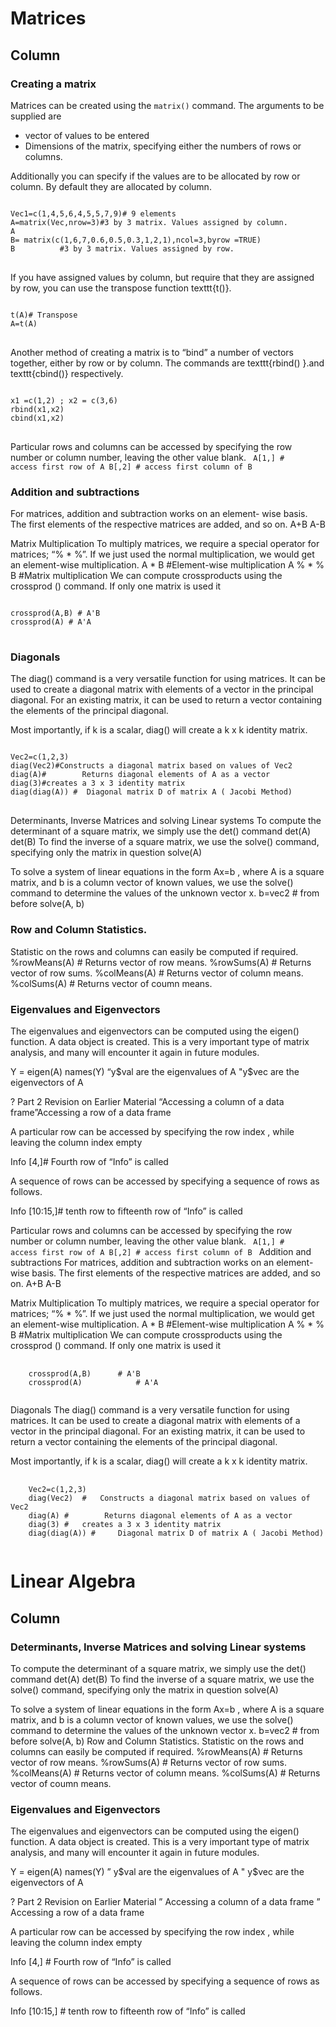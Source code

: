 Matrices {data-navmenu="Maths with R"}
==============================

Column {.tabset}
------------------------------

### Creating a matrix

Matrices can be created using the ``matrix()`` command. The arguments to be supplied are 

* vector of values to be entered
* Dimensions of the matrix, specifying either the numbers of rows or columns.


Additionally you can specify if the values are to be allocated by row or column. By default they are allocated by column.

<pre>
<code>
Vec1=c(1,4,5,6,4,5,5,7,9)# 9 elements
A=matrix(Vec,nrow=3)#3 by 3 matrix. Values assigned by column.
A
B= matrix(c(1,6,7,0.6,0.5,0.3,1,2,1),ncol=3,byrow =TRUE)
B          #3 by 3 matrix. Values assigned by row.
</code>
</pre>
<p>


If you have assigned values by column, but require that they are assigned by row, you can use the transpose function texttt{t()}.
<pre>
<code>
t(A)# Transpose
A=t(A)
</code>
</pre>
<p>



Another method of creating a matrix is to “bind” a number of vectors together, either by row or by column. The commands are texttt{rbind() }.and texttt{cbind()} respectively.


<pre>
<code>
x1 =c(1,2) ; x2 = c(3,6)
rbind(x1,x2)
cbind(x1,x2)
</code>
</pre>
<p>







Particular rows and columns can be accessed by specifying the row number or column number, leaving the other value blank.
<code>
A[1,]  # access first row of A
B[,2]   # access first column of B
</code>

### Addition and subtractions
For matrices, addition and subtraction works on an element- wise basis. The first elements of the respective matrices are added, and so on.
A+B
A-B

Matrix Multiplication
To multiply matrices, we require a special operator for matrices; "%       * %".
If we just used the normal multiplication, we would get an element-wise multiplication.
A         * B  #Element-wise multiplication
A %       * % B  #Matrix multiplication
We can compute crossproducts using the crossprod () command. If only one matrix is used it
<pre>
<code>
crossprod(A,B) # A'B
crossprod(A) # A'A
</code>
</pre>
<p>

### Diagonals
The diag() command is a very versatile function for using matrices.
It can be used to create a diagonal matrix with elements of a vector in the principal diagonal. For an existing matrix, it can be used to return a vector containing the elements of the principal diagonal.


Most importantly, if k is a scalar, diag() will create a k x k identity matrix.

<pre>
<code>
Vec2=c(1,2,3)
diag(Vec2)#Constructs a diagonal matrix based on values of Vec2
diag(A)#        Returns diagonal elements of A as a vector
diag(3)#creates a 3 x 3 identity matrix
diag(diag(A)) #  Diagonal matrix D of matrix A ( Jacobi Method)
</code>
</pre>
<p>
Determinants, Inverse Matrices and solving Linear systems
To compute the determinant of a square matrix, we simply use the det() command
det(A)
det(B)
To find the inverse of a square matrix, we use the solve() command, specifying only the matrix in question
solve(A)

To solve a system of linear equations in the form Ax=b , where A is a square matrix, and b is a column vector of known values, we use the solve() command to determine the values of the unknown vector x.
b=vec2  # from before
solve(A, b)

### Row and Column Statistics.
Statistic on the rows and columns can easily be computed if required.
%rowMeans(A)  # Returns vector of row means.
%rowSums(A)  # Returns vector of row sums.
%colMeans(A)  # Returns vector of column means.
%colSums(A)  # Returns vector of coumn means.

<p>
### Eigenvalues and Eigenvectors
The eigenvalues and eigenvectors can be computed using the eigen() function.  A data object is created.
This is a very important type of matrix analysis, and many will encounter it again in future modules.

Y = eigen(A)
names(Y)
"y$val are the eigenvalues of A
"y$vec are the eigenvectors of A

?
Part 2 Revision on Earlier Material
"Accessing a column of a data frame
"Accessing a row of a data frame

A particular row can be accessed by specifying the row index , while leaving the column index empty

Info [4,]# Fourth row of "Info" is called

A sequence of rows can be accessed by specifying a sequence of rows as follows.

Info [10:15,]# tenth row to fifteenth row of "Info" is called








Particular rows and columns can be accessed by specifying the row number or column number, leaving the other value blank.
<code>
A[1,]	  # access first row of A
B[,2]   # access first column of B
</code>
Addition and subtractions
For matrices, addition and subtraction works on an element- wise basis. The first elements of the respective matrices are added, and so on.
A+B
A-B

Matrix Multiplication
To multiply matrices, we require a special operator for matrices; "%       * %".
If we just used the normal multiplication, we would get an element-wise multiplication.
A         * B  		#Element-wise multiplication
A %       * % B  	#Matrix multiplication
We can compute crossproducts using the crossprod () command. If only one matrix is used it
<pre>
	<code>
	crossprod(A,B) 		# A'B
	crossprod(A) 			# A'A
	</code>
</pre>
<p>
Diagonals
The diag() command is a very versatile function for using matrices.
It can be used to create a diagonal matrix with elements of a vector in the principal diagonal. For an existing matrix, it can be used to return a vector containing the elements of the principal diagonal.


Most importantly, if k is a scalar, diag() will create a k x k identity matrix.

<pre>
	<code>
	Vec2=c(1,2,3)
	diag(Vec2)	#	Constructs a diagonal matrix based on values of Vec2
	diag(A)	#        Returns diagonal elements of A as a vector
	diag(3)	#	creates a 3 x 3 identity matrix
	diag(diag(A)) #  	Diagonal matrix D of matrix A ( Jacobi Method)
	</code>
</pre>
<p>

Linear Algebra {data-navmenu="Maths with R"}
==============================

Column {.tabset}
------------------------------

### Determinants, Inverse Matrices and solving Linear systems
To compute the determinant of a square matrix, we simply use the det() command
det(A)
det(B)
To find the inverse of a square matrix, we use the solve() command, specifying only the matrix in question
solve(A)

To solve a system of linear equations in the form Ax=b , where A is a square matrix, and b is a column vector of known values, we use the solve() command to determine the values of the unknown vector x.
b=vec2  # from before
solve(A, b)
Row and Column Statistics.
Statistic on the rows and columns can easily be computed if required.
%rowMeans(A)  # Returns vector of row means.
%rowSums(A)  # Returns vector of row sums.
%colMeans(A)  # Returns vector of column means.
%colSums(A)  # Returns vector of coumn means.

<p>
### Eigenvalues and Eigenvectors
The eigenvalues and eigenvectors can be computed using the eigen() function.  A data object is created.
This is a very important type of matrix analysis, and many will encounter it again in future modules.

Y = eigen(A)
names(Y)
"	y$val are the eigenvalues of A
"	y$vec are the eigenvectors of A

?
Part 2 Revision on Earlier Material
"	Accessing a column of a data frame
"	Accessing a row of a data frame

A particular row can be accessed by specifying the row index , while leaving the column index empty

Info [4,]			# Fourth row of "Info" is called

A sequence of rows can be accessed by specifying a sequence of rows as follows.

Info [10:15,]		# tenth row to fifteenth row of "Info" is called
